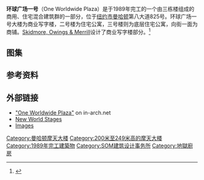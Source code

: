 {{Infobox building
| name               = 环球广场一号<br>One Worldwide Plaza
| image              = Wwp50roof.JPG
| image_size         = 250px
| location           = 第八大道825号
| latd               = 40.7624
| longd              = -73.9877
| iso_region         = US-NY
| coordinates_display= title
| start_date         = 1986
| completion_date    = 1989
| building_type      = 商业办公楼
| roof               = {{convert|237.14|m|abbr=on}}
| floor_count        = 50
| elevator_count     = 
| cost               = 
| floor_area         = {{convert|1500000|sqft|abbr=on}}
| architect          = Skidmore, Owings and Merrill
| structural_engineer= Skidmore, Owings and Merrill 
| main_contractor    = 
| developer          = 
| architectural_style = [[后现代主义建筑|后现代主义]]
| owner              = George Comfort & Sons 
| management         = 
| references         = <ref>{{ctbuh|1030}}</ref><ref>{{emporis|113800}}</ref><ref>{{skyscraperpage|1622}}</ref><ref>{{structurae|s0021958}}</ref>
}}

'''环球广场一号'''（One Worldwide Plaza）是于1989年完工的一个由三栋楼组成的商用、住宅混合建筑群的一部分，位于[[纽约市|纽约市]][[曼哈顿|曼哈顿]]第八大道825号。环球广场一号大楼为商业写字楼，二号楼为住宅公寓，三号楼则为底层住宅公寓，向街一面为商铺。[[Skidmore,_Owings_&_Merrill|Skidmore, Owings & Merrill]]设计了商业写字楼部分。<ref>{{cite web | title=Worldwide Plaza | url=http://www.fw-p.com/default.aspx?page=5&type=90&project=330&set=1&focus=0&link=1 | publisher=Frank Williams & Partners Architects LLP | accessdate=8 March 2013 | archive-date=2016-03-04 | archive-url=https://web.archive.org/web/20160304125443/http://www.fw-p.com/default.aspx?page=5&type=90&project=330&set=1&focus=0&link=1 | dead-url=no }}</ref>

== 图集 ==
{{Gallery | lines=4
|File:Worldwide-plaza-fountain-small.jpg|前为喷泉，后为环球广场二号、三号楼的公共广场照
|File:Worldwide-plaza-facingeast-small.jpg|从第九大道、49街交口向东看，前为三号楼，后为一号、二号楼
|File:Worldwide Plaza.jpg|第八大道主入口
|File:South side of Worldwide Plaza bldgs 2008 jeh.jpg|环球广场南侧
}}

== 参考资料 ==
{{Reflist}}

== 外部链接 ==
{{Commonscat|One Worldwide Plaza|环球广场一号}}
*[http://www.in-arch.net/NYC/nyc4a.html#88 "One Worldwide Plaza"] {{Wayback|url=http://www.in-arch.net/NYC/nyc4a.html#88 |date=20141129021924 }} on in-arch.net
*[http://www.newworldstages.com/ New World Stages] {{Wayback|url=http://www.newworldstages.com/ |date=20190906211635 }}
*[https://web.archive.org/web/20110824095933/http://www.rtmi.net/1WP.html Images]

[[Category:曼哈顿摩天大楼|Category:曼哈顿摩天大楼]]
[[Category:200米至249米高的摩天大楼|Category:200米至249米高的摩天大楼]]
[[Category:1989年完工建築物|Category:1989年完工建築物]]
[[Category:SOM建筑设计事务所|Category:SOM建筑设计事务所]]
[[Category:地獄廚房|Category:地獄廚房]]